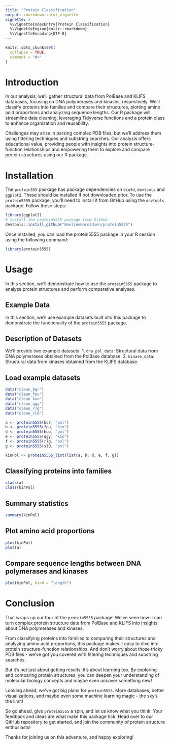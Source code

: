 ```yaml
---
title: "Protein Classification"
output: rmarkdown::html_vignette
vignette: >
  %\VignetteIndexEntry{Protein Classification}
  %\VignetteEngine{knitr::rmarkdown}
  %\VignetteEncoding{UTF-8}
---
```


```r
knitr::opts_chunk$set(
  collapse = TRUE,
  comment = "#>"
)
```

# Introduction

In our analysis, we'll gather structural data from PolBase and KLIFS databases, focusing on DNA polymerases and kinases, respectively. We'll classify proteins into families and compare their structures, plotting amino acid proportions and analyzing sequence lengths. Our R package will streamline data cleaning, leveraging Tidyverse functions and a protein class to enhance organization and reusability.

Challenges may arise in parsing complex PDB files, but we'll address them using filtering techniques and substring searches. Our analysis offers educational value, providing people with insights into protein structure-function relationships and empowering them to explore and compare protein structures using our R package.

# Installation
The `protein555` package has package dependencies on `bio3d`, `devtools` and `ggplot2`. These should be installed if not downloaded prior. To use the `protein5555` package, you'll need to install it from GitHub using the `devtools` package. Follow these steps:

```r
library(ggplot2)
# Install the protein5555 package from GitHub
devtools::install_github("EmelineHaroldsen/protein5555")
```

Once installed, you can load the protein5555 package in your R session using the following command:

```r
library(protein5555)
```

# Usage

In this section, we'll demonstrate how to use the `protein5555` package to analyze protein structures and perform comparative analyses.

## Example Data

In this section, we'll use example datasets built into this package to demonstrate the functionality of the `protein5555` package. 

## Description of Datasets

We'll provide two example datasets:
1. `dna_pol_data`: Structural data from DNA polymerases obtained from the PolBase database.
2. `kinase_data`: Structural data from kinases obtained from the KLIFS database.

## Load example datasets
```r
data("clean_bqr")
data("clean_fpu")
data("clean_huo")
data("clean_qgy")
data("clean_r7g")
data("clean_sl0")

a <- protein5555(bqr, "pol")
b <- protein5555(fpu, "kin")
d <- protein5555(huo, "pol")
e <- protein5555(qgy, "kin")
f <- protein5555(r7g, "pol")
g <- protein5555(sl0, "pol")

kinPol <- protein5555_list(list(a, b, d, e, f, g))
```

## Classifying proteins into families
```r
class(a)
class(kinPol)
```

## Summary statistics
```r
summary(kinPol)
```

## Plot amino acid proportions
```r
plot(kinPol)
plot(a)
```

## Compare sequence lengths between DNA polymerases and kinases
```r
plot(kinPol, kind = "length")
```

# Conclusion

That wraps up our tour of the `protein5555` package! We've seen how it can turn complex protein structure data from PolBase and KLIFS into insights about DNA polymerases and kinases.

From classifying proteins into families to comparing their structures and analyzing amino acid proportions, this package makes it easy to dive into protein structure-function relationships. And don't worry about those tricky PDB files - we've got you covered with filtering techniques and substring searches.

But it's not just about getting results; it's about learning too. By exploring and comparing protein structures, you can deepen your understanding of molecular biology concepts and maybe even uncover something new!

Looking ahead, we've got big plans for `protein5555`. More databases, better visualizations, and maybe even some machine learning magic - the sky's the limit!

So go ahead, give `protein5555` a spin, and let us know what you think. Your feedback and ideas are what make this package tick. Head over to our GitHub repository to get started, and join the community of protein structure enthusiasts!

Thanks for joining us on this adventure, and happy exploring!
